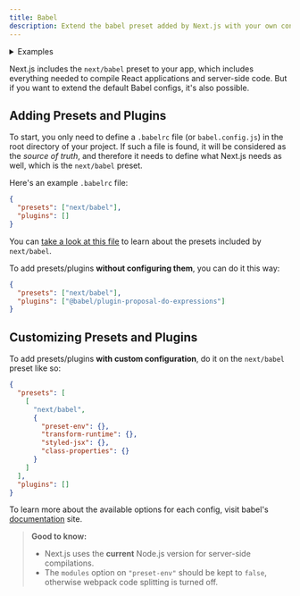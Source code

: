 ```yaml
---
title: Babel
description: Extend the babel preset added by Next.js with your own configs.
---
```


<details>
  <summary>
    Examples
  </summary>

- [Customizing babel configuration](https://github.com/vercel/next.js/tree/canary/examples/with-custom-babel-config)

</details>

Next.js includes the `next/babel` preset to your app, which includes everything needed to compile React applications and server-side code. But if you want to extend the default Babel configs, it's also possible.

## Adding Presets and Plugins

To start, you only need to define a `.babelrc` file (or `babel.config.js`) in the root directory of your project. If such a file is found, it will be considered as the _source of truth_, and therefore it needs to define what Next.js needs as well, which is the `next/babel` preset.

Here's an example `.babelrc` file:

```json filename=".babelrc"
{
  "presets": ["next/babel"],
  "plugins": []
}
```

You can [take a look at this file](https://github.com/vercel/next.js/blob/canary/packages/next/src/build/babel/preset.ts) to learn about the presets included by `next/babel`.

To add presets/plugins **without configuring them**, you can do it this way:

```json filename=".babelrc"
{
  "presets": ["next/babel"],
  "plugins": ["@babel/plugin-proposal-do-expressions"]
}
```

## Customizing Presets and Plugins

To add presets/plugins **with custom configuration**, do it on the `next/babel` preset like so:

```json filename=".babelrc"
{
  "presets": [
    [
      "next/babel",
      {
        "preset-env": {},
        "transform-runtime": {},
        "styled-jsx": {},
        "class-properties": {}
      }
    ]
  ],
  "plugins": []
}
```

To learn more about the available options for each config, visit babel's [documentation](https://babeljs.io/docs/) site.

> **Good to know:**
>
> - Next.js uses the **current** Node.js version for server-side compilations.
> - The `modules` option on `"preset-env"` should be kept to `false`, otherwise webpack code splitting is turned off.
